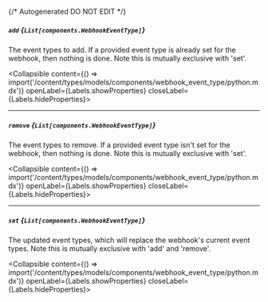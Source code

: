 {/* Autogenerated DO NOT EDIT  */}

##### `add` *{`List[components.WebhookEventType]`}*
The event types to add. If a provided event type is already set for
the webhook, then nothing is done. Note this is mutually exclusive
with 'set'.

<Collapsible content={() => import('/content/types/models/components/webhook_event_type/python.mdx')} openLabel={Labels.showProperties} closeLabel={Labels.hideProperties}>
</Collapsible>

---
##### `remove` *{`List[components.WebhookEventType]`}*
The event types to remove. If a provided event type isn't set for
the webhook, then nothing is done. Note this is mutually exclusive
with 'set'.

<Collapsible content={() => import('/content/types/models/components/webhook_event_type/python.mdx')} openLabel={Labels.showProperties} closeLabel={Labels.hideProperties}>
</Collapsible>

---
##### `set` *{`List[components.WebhookEventType]`}*
The updated event types, which will replace the webhook's current
event types. Note this is mutually exclusive with 'add' and
'remove'.

<Collapsible content={() => import('/content/types/models/components/webhook_event_type/python.mdx')} openLabel={Labels.showProperties} closeLabel={Labels.hideProperties}>
</Collapsible>


